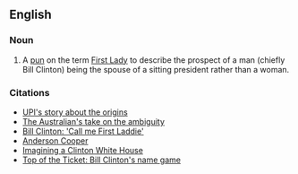 ==English==

===Noun===
{{wikipedia|First Lady}}
{{en-noun|sg=[[first|First]] [[laddie|Laddie]]|pl=First Laddies}}

# {{US}} A [[pun]] on the term [[First Lady]] to describe the prospect of a man (chiefly Bill Clinton) being the spouse of a sitting president rather than a woman.

===Citations===
* [http://www.upi.com/NewsTrack/Quirks/2007/09/06/clinton_suggests_first_laddie_title/4634/ UPI's story about the origins]
* [http://www.theaustralian.news.com.au/story/0,25197,22909553-20261,00.html The Australian's take on the ambiguity]
* [http://blog.washingtonpost.com/channel-08/2007/07/bill_clinton_call_me_first_lad.html Bill Clinton: 'Call me First Laddie']
* [http://www.cnn.com/CNN/Programs/anderson.cooper.360/blog/2007/09/raw-politics-first-laddie.html Anderson Cooper]
* [http://nymag.com/news/politics/38362/ Imagining a Clinton White House]
* [http://latimesblogs.latimes.com/washington/2007/07/bill-clintons-n.html Top of the Ticket: Bill Clinton's name game]